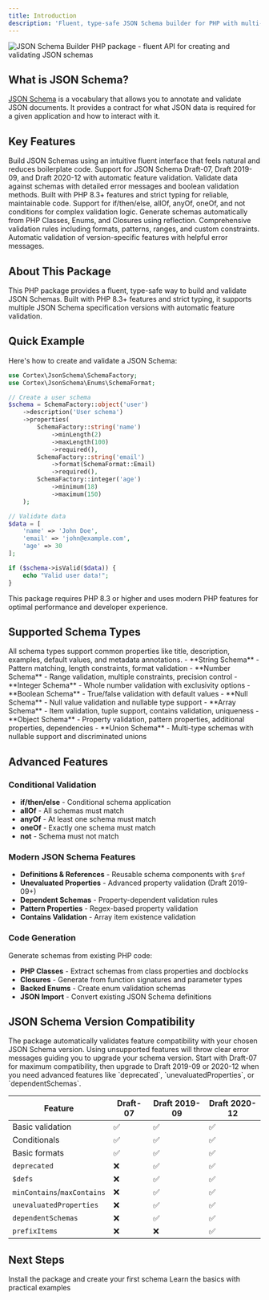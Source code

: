 ```yaml
---
title: Introduction
description: 'Fluent, type-safe JSON Schema builder for PHP with multi-version support and comprehensive validation'
---
```


<Frame>
  <img
    src="/images/hero-light.png"
    alt="JSON Schema Builder PHP package - fluent API for creating and validating JSON schemas"
  />
</Frame>

## What is JSON Schema?

[JSON Schema](https://json-schema.org/overview/what-is-jsonschema) is a vocabulary that allows you to annotate and validate JSON documents. It provides a contract for what JSON data is required for a given application and how to interact with it.

## Key Features

<CardGroup cols={2}>
  <Card
    title="Fluent Builder API"
    icon="hammer"
    href="/quickstart"
    horizontal
  >
    Build JSON Schemas using an intuitive fluent interface that feels natural and reduces boilerplate code.
  </Card>
  <Card
    title="Multi-Version Support"
    icon="code-branch"
    href="/versions"
    horizontal
  >
    Support for JSON Schema Draft-07, Draft 2019-09, and Draft 2020-12 with automatic feature validation.
  </Card>
  <Card
    title="Data Validation"
    icon="circle-check"
    href="/validation/data-validation"
    horizontal
  >
    Validate data against schemas with detailed error messages and boolean validation methods.
  </Card>
  <Card
    title="Type Safety"
    icon="shield-check"
    href="/installation"
    horizontal
  >
    Built with PHP 8.3+ features and strict typing for reliable, maintainable code.
  </Card>
  <Card
    title="Conditional Schemas"
    icon="sitemap"
    href="/advanced/conditional-validation"
    horizontal
  >
    Support for if/then/else, allOf, anyOf, oneOf, and not conditions for complex validation logic.
  </Card>
  <Card
    title="Code Generation"
    icon="arrows-rotate"
    href="/code-generation/from-classes"
    horizontal
  >
    Generate schemas automatically from PHP Classes, Enums, and Closures using reflection.
  </Card>
  <Card
    title="Rich Validation"
    icon="list-check"
    href="/schema-types/string"
    horizontal
  >
    Comprehensive validation rules including formats, patterns, ranges, and custom constraints.
  </Card>
  <Card
    title="Version-Aware Features"
    icon="magnifying-glass"
    href="/validation/version-features"
    horizontal
  >
    Automatic validation of version-specific features with helpful error messages.
  </Card>
</CardGroup>

## About This Package

This PHP package provides a fluent, type-safe way to build and validate JSON Schemas. Built with PHP 8.3+ features and strict typing, it supports multiple JSON Schema specification versions with automatic feature validation.

## Quick Example

Here's how to create and validate a JSON Schema:

```php
use Cortex\JsonSchema\SchemaFactory;
use Cortex\JsonSchema\Enums\SchemaFormat;

// Create a user schema
$schema = SchemaFactory::object('user')
    ->description('User schema')
    ->properties(
        SchemaFactory::string('name')
            ->minLength(2)
            ->maxLength(100)
            ->required(),
        SchemaFactory::string('email')
            ->format(SchemaFormat::Email)
            ->required(),
        SchemaFactory::integer('age')
            ->minimum(18)
            ->maximum(150)
    );

// Validate data
$data = [
    'name' => 'John Doe',
    'email' => 'john@example.com',
    'age' => 30
];

if ($schema->isValid($data)) {
    echo "Valid user data!";
}
```

<Note>
This package requires PHP 8.3 or higher and uses modern PHP features for optimal performance and developer experience.
</Note>

## Supported Schema Types

<Info>
All schema types support common properties like title, description, examples, default values, and metadata annotations.
</Info>

<AccordionGroup>
<Accordion title="Primitive Types - Basic data validation">
  - **String Schema** - Pattern matching, length constraints, format validation
  - **Number Schema** - Range validation, multiple constraints, precision control
  - **Integer Schema** - Whole number validation with exclusivity options
  - **Boolean Schema** - True/false validation with default values
  - **Null Schema** - Null value validation and nullable type support
</Accordion>

<Accordion title="Complex Types - Structured data validation">
  - **Array Schema** - Item validation, tuple support, contains validation, uniqueness
  - **Object Schema** - Property validation, pattern properties, additional properties, dependencies
  - **Union Schema** - Multi-type schemas with nullable support and discriminated unions
</Accordion>
</AccordionGroup>

## Advanced Features

### Conditional Validation
- **if/then/else** - Conditional schema application
- **allOf** - All schemas must match
- **anyOf** - At least one schema must match
- **oneOf** - Exactly one schema must match
- **not** - Schema must not match

### Modern JSON Schema Features
- **Definitions & References** - Reusable schema components with `$ref`
- **Unevaluated Properties** - Advanced property validation (Draft 2019-09+)
- **Dependent Schemas** - Property-dependent validation rules
- **Pattern Properties** - Regex-based property validation
- **Contains Validation** - Array item existence validation

### Code Generation
Generate schemas from existing PHP code:
- **PHP Classes** - Extract schemas from class properties and docblocks
- **Closures** - Generate from function signatures and parameter types
- **Backed Enums** - Create enum validation schemas
- **JSON Import** - Convert existing JSON Schema definitions

## JSON Schema Version Compatibility

<Warning>
The package automatically validates feature compatibility with your chosen JSON Schema version. Using unsupported features will throw clear error messages guiding you to upgrade your schema version.
</Warning>

<Tip>
Start with Draft-07 for maximum compatibility, then upgrade to Draft 2019-09 or 2020-12 when you need advanced features like `deprecated`, `unevaluatedProperties`, or `dependentSchemas`.
</Tip>

| Feature | Draft-07 | Draft 2019-09 | Draft 2020-12 |
|---------|----------|---------------|---------------|
| Basic validation | ✅ | ✅ | ✅ |
| Conditionals | ✅ | ✅ | ✅ |
| Basic formats | ✅ | ✅ | ✅ |
| `deprecated` | ❌ | ✅ | ✅ |
| `$defs` | ❌ | ✅ | ✅ |
| `minContains`/`maxContains` | ❌ | ✅ | ✅ |
| `unevaluatedProperties` | ❌ | ✅ | ✅ |
| `dependentSchemas` | ❌ | ✅ | ✅ |
| `prefixItems` | ❌ | ❌ | ✅ |

## Next Steps

<CardGroup cols={2}>
  <Card
    title="Get Started"
    icon="rocket"
    href="/installation"
  >
    Install the package and create your first schema
  </Card>
  <Card
    title="Quick Start Guide"
    icon="bolt"
    href="/quickstart"
  >
    Learn the basics with practical examples
  </Card>
</CardGroup>
